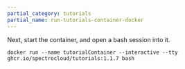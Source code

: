 ```yaml
---
partial_category: tutorials
partial_name: run-tutorials-container-docker
---
```


Next, start the container, and open a bash session into it.

```shell
docker run --name tutorialContainer --interactive --tty ghcr.io/spectrocloud/tutorials:1.1.7 bash
```